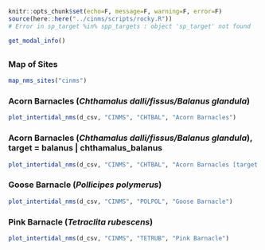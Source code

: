 
```r
knitr::opts_chunk$set(echo=F, message=F, warning=F, error=F)
source(here::here("../cinms/scripts/rocky.R"))
# Error in sp_target %in% spp_targets : object 'sp_target' not found
```

```r
get_modal_info()
```

## {.tabset}

### Map of Sites

```r
map_nms_sites("cinms")
```

### Acorn Barnacles (_Chthamalus dalli/fissus/Balanus glandula_) {.active}

```r
plot_intertidal_nms(d_csv, "CINMS", "CHTBAL", "Acorn Barnacles")
```

### Acorn Barnacles (_Chthamalus dalli/fissus/Balanus glandula_), target = balanus | chthamalus_balanus

```r
plot_intertidal_nms(d_csv, "CINMS", "CHTBAL", "Acorn Barnacles [target = balanus | chthamalus_balanus]", c("balanus", "chthamalus_balanus"))
```

### Goose Barnacle (_Pollicipes polymerus_)

```r
plot_intertidal_nms(d_csv, "CINMS", "POLPOL", "Goose Barnacle")
```

### Pink Barnacle (_Tetraclita rubescens_)

```r
plot_intertidal_nms(d_csv, "CINMS", "TETRUB", "Pink Barnacle")
```
















